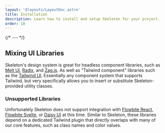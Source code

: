 ```yaml
---
layout: '@layouts/LayoutDoc.astro'
title: Installation
description: Learn how to install and setup Skeleton for your project.
order: 10
---
```




{/* --- */}

<NavGrid collection="docs" path="installation/" classes="md:grid-cols-2" />

## Mixing UI Libraries

Skeleton's design system is great for headless component libraries, such as [Melt UI](https://www.melt-ui.com/), [Radix](https://www.radix-ui.com/), and [Zag.js](https://zagjs.com/). As well as "Tailwind component" libraries such as the [Tailwind UI](https://tailwindui.com/). Essentially any component system that supports Tailwind, but very specifically allows you to insert or substitute Skeleton-provided utility classes.

### Unsupported Libraries

Unfortunately Skeleton does not support integration with [Flowbite React](https://flowbite-react.com/), [Flowbite Svelte](https://flowbite-svelte.com/), or [Daisy UI](https://daisyui.com/) at this time. Similar to Skeleton, these libraries depend on a dedicated Tailwind plugin that directly overlaps with many of our core features, such as class names and color values.
